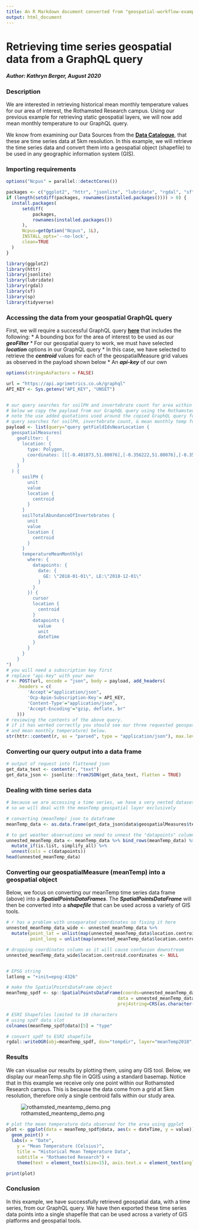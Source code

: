```yaml
---
title: An R Markdown document converted from "geospatial-workflow-examples/Rothamsted_timeseries_geospatial_query_demo.ipynb"
output: html_document
---
```


# Retrieving time series geospatial data from a GraphQL query

##### Author: Kathryn Berger, August 2020

### Description

We are interested in retrieving historical mean monthly temperature values for our area of interest, the Rothamsted Research campus. Using our previous example for retrieving static geospatial layers, we will now add mean monthly temperature to our GraphQL query.  

We know from examining our Data Sources from the __[Data Catalogue](https://app.agrimetrics.co.uk/catalog/data-sets)__, that these are time series data at 5km resolution. In this example, we will retrieve the time series data and convert them into a geospatial object (shapefile) to be used in any geographic information system (GIS).

### Importing requirements

```r
options("Ncpus" = parallel::detectCores())

packages <- c("ggplot2", "httr", "jsonlite", "lubridate", "rgdal", "sf", "sp", "tidyverse")
if (length(setdiff(packages, rownames(installed.packages()))) > 0) {
  install.packages(
      setdiff(
          packages, 
          rownames(installed.packages())
      ), 
      Ncpus=getOption("Ncpus", 1L),
      INSTALL_opts='--no-lock',
      clean=TRUE
  )  
}

library(ggplot2)
library(httr)
library(jsonlite)
library(lubridate)
library(rgdal)     
library(sf)
library(sp)
library(tidyverse)
```

### Accessing the data from your geospatial GraphQL query

First, we will require a successful GraphQL query __[here](https://app.agrimetrics.co.uk/graph-explorer
)__ that includes the following: 
* A bounding box for the area of interest to be used as our ***geoFilter***
* For our geospatial query to work, we must have selected ***location*** options in our GraphQL query
* In this case, we have selected to retrieve the ***centroid*** values for each of the geospatialMeasure grid values as observed in the payload shown below
* An ***api-key*** of our own

```r
options(stringsAsFactors = FALSE)

url = "https://api.agrimetrics.co.uk/graphql"
API_KEY <- Sys.getenv("API_KEY", "UNSET")


# our query searches for soilPH and invertebrate count for area within defined polygon geospatial filter
# below we copy the payload from our GraphQL query using the Rothamsted bounding box for our geoFilter
# note the use added quotations used around the copied GraphQL query for reading into R
# query searches for soilPH, invertebrate count, & mean monthly temp for area within defined polygon geospatial filter
payload <- list(query="query getFieldIdsNearLocation {
  geospatialMeasures(
    geoFilter: {
      location: {
        type: Polygon, 
        coordinates: [[[-0.401073,51.80076],[-0.356222,51.80076],[-0.356222,51.819771],[-0.401073,51.819771],[-0.401073,51.80076]]]
      }
    }
  ) { 
      soilPH { 
        unit 
        value 
        location { 
          centroid 
        } 
      } 
      soilTotalAbundanceOfInvertebrates {
        unit
        value
        location {
          centroid
        }
      }
      temperatureMeanMonthly(
        where: {
          datapoints: {
            date: {
              GE: \"2018-01-01\", LE:\"2018-12-01\"
            }
          }
        }) {
          cursor
          location {
            centroid
          }
          datapoints {
            value
            unit
            dateTime
          }
        }
      }
    }
")
# you will need a subscription key first
# replace "api-key" with your own
r <- POST(url, encode = "json", body = payload, add_headers(
    .headers = c(
        'Accept'="application/json",
        'Ocp-Apim-Subscription-Key'= API_KEY,
        'Content-Type'="application/json",
        'Accept-Encoding'="gzip, deflate, br"
    )))
# reviewing the contents of the above query.
# if it has worked correctly you should see our three requested geospatialMeasures (soil PH, invertebrate abundance
# and mean monthly temperature) below.
str(httr::content(r, as = "parsed", type = "application/json"), max.level = 3)

```

### Converting our query output into a data frame 

```r
# output of request into flattened json
get_data_text <- content(r, "text")
get_data_json <- jsonlite::fromJSON(get_data_text, flatten = TRUE)
```

### Dealing with time series data

```r
# because we are accessing a time series, we have a very nested dataset
# so we will deal with the meanTemp geospatial layer exclusively 

# converting (meanTemp) json to dataframe
meanTemp_data <- as.data.frame(get_data_json$data$geospatialMeasures$temperatureMeanMonthly)

# to get weather observations we need to unnest the "datapoints" column
unnested_meanTemp_data <- meanTemp_data %>% bind_rows(meanTemp_data) %>%    
  mutate_if(is.list, simplify_all) %>%    
  unnest(cols = c(datapoints))
head(unnested_meanTemp_data)
```

### Converting our geospatialMeasure (meanTemp) into a geospatial object

Below, we focus on converting our meanTemp time series data frame (above) into a ***SpatialPointsDataFrames***. The ***SpatialPointsDataFrame*** will then be converted into a ***shapefile*** that can be used across a variety of GIS tools. 

```r
# r has a problem with unseparated coordinates so fixing it here
unnested_meanTemp_data_wide <- unnested_meanTemp_data %>%
  mutate(point_lat = unlist(map(unnested_meanTemp_data$location.centroid.coordinates,2)),
         point_long = unlist(map(unnested_meanTemp_data$location.centroid.coordinates,1)))

# dropping coordinates column as it will cause confusion downstream
unnested_meanTemp_data_wide$location.centroid.coordinates <- NULL


# EPSG string
latlong = "+init=epsg:4326"

# make the SpatialPointsDataFrame object
meanTemp_spdf <- sp::SpatialPointsDataFrame(coords=unnested_meanTemp_data_wide[, c("point_long", "point_lat")],
                                          data = unnested_meanTemp_data_wide, 
                                          proj4string=CRS(as.character(latlong)))

# ESRI Shapefiles limited to 10 characters 
# using spdf data slot
colnames(meanTemp_spdf@data)[5] = "type"

# convert spdf to ESRI shapefile
rgdal::writeOGR(obj=meanTemp_spdf, dsn="tempdir", layer="meanTemp2018", driver="ESRI Shapefile") 
```

### Results
 
We can visualise our results by plotting them, using any GIS tool. Below, we display our meanTemp.shp file in QGIS using a standard basemap. Notice that in this example we receive only one point within our Rothamsted Research campus. This is because the data come from a grid at 5km resolution, therefore only a single centroid falls within our study area.

![rothamsted_meantemp_demo.png](./rothamsted_meantemp_demo.png)

```r
# plot the mean temperature data observed for the area using ggplot
plot <- ggplot(data = meanTemp_spdf@data, aes(x = dateTime, y = value)) +
  geom_point() +
  labs(x = "Date",
    y = "Mean Temperature (Celsius)",
    title = "Historical Mean Temperature Data",
    subtitle = "Rothamsted Research") +
    theme(text = element_text(size=15), axis.text.x = element_text(angle = 90))  

print(plot)
```

### Conclusion
 
In this example, we have successfully retrieved geospatial data, with a time series, from our GraphQL query. We have then exported these time series data points into a single shapefile that can be used across a variety of GIS platforms and geospatial tools. 


